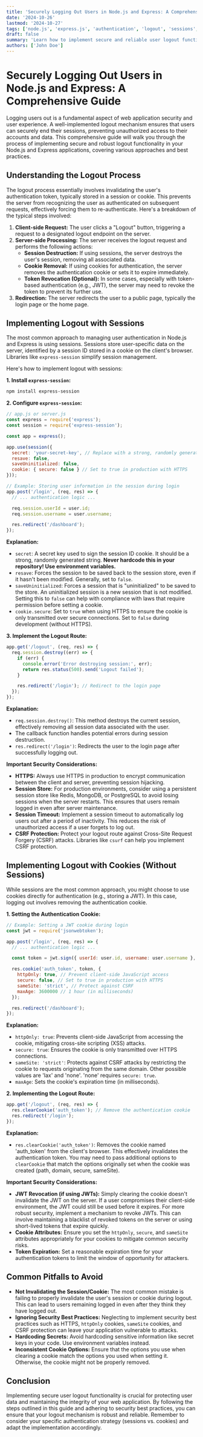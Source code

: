 ```yaml
---
title: 'Securely Logging Out Users in Node.js and Express: A Comprehensive Guide'
date: '2024-10-26'
lastmod: '2024-10-27'
tags: ['node.js', 'express.js', 'authentication', 'logout', 'sessions', 'cookies', 'security', 'javascript', 'web development']
draft: false
summary: 'Learn how to implement secure and reliable user logout functionality in your Node.js and Express applications using sessions, cookies, and best security practices. This guide covers various approaches and common pitfalls to avoid.'
authors: ['John Doe']
---
```


# Securely Logging Out Users in Node.js and Express: A Comprehensive Guide

Logging users out is a fundamental aspect of web application security and user experience.  A well-implemented logout mechanism ensures that users can securely end their sessions, preventing unauthorized access to their accounts and data.  This comprehensive guide will walk you through the process of implementing secure and robust logout functionality in your Node.js and Express applications, covering various approaches and best practices.

## Understanding the Logout Process

The logout process essentially involves invalidating the user's authentication token, typically stored in a session or cookie.  This prevents the server from recognizing the user as authenticated on subsequent requests, effectively forcing them to re-authenticate.  Here's a breakdown of the typical steps involved:

1.  **Client-side Request:**  The user clicks a "Logout" button, triggering a request to a designated logout endpoint on the server.
2.  **Server-side Processing:** The server receives the logout request and performs the following actions:
    *   **Session Destruction:** If using sessions, the server destroys the user's session, removing all associated data.
    *   **Cookie Removal:** If using cookies for authentication, the server removes the authentication cookie or sets it to expire immediately.
    *   **Token Revocation (Optional):**  In some cases, especially with token-based authentication (e.g., JWT), the server may need to revoke the token to prevent its further use.
3.  **Redirection:**  The server redirects the user to a public page, typically the login page or the home page.

## Implementing Logout with Sessions

The most common approach to managing user authentication in Node.js and Express is using sessions.  Sessions store user-specific data on the server, identified by a session ID stored in a cookie on the client's browser.  Libraries like `express-session` simplify session management.

Here's how to implement logout with sessions:

**1. Install `express-session`:**

```bash
npm install express-session
```

**2. Configure `express-session`:**

```javascript
// app.js or server.js
const express = require('express');
const session = require('express-session');

const app = express();

app.use(session({
  secret: 'your-secret-key', // Replace with a strong, randomly generated secret
  resave: false,
  saveUninitialized: false,
  cookie: { secure: false } // Set to true in production with HTTPS
}));

// Example: Storing user information in the session during login
app.post('/login', (req, res) => {
  // ... authentication logic ...

  req.session.userId = user.id;
  req.session.username = user.username;

  res.redirect('/dashboard');
});
```

**Explanation:**

*   `secret`:  A secret key used to sign the session ID cookie.  It should be a strong, randomly generated string. **Never hardcode this in your repository!  Use environment variables.**
*   `resave`:  Forces the session to be saved back to the session store, even if it hasn't been modified.  Generally, set to `false`.
*   `saveUninitialized`: Forces a session that is "uninitialized" to be saved to the store. An uninitialized session is a new session that is not modified. Setting this to `false` can help with compliance with laws that require permission before setting a cookie.
*   `cookie.secure`: Set to `true` when using HTTPS to ensure the cookie is only transmitted over secure connections.  Set to `false` during development (without HTTPS).

**3. Implement the Logout Route:**

```javascript
app.get('/logout', (req, res) => {
  req.session.destroy((err) => {
    if (err) {
      console.error('Error destroying session:', err);
      return res.status(500).send('Logout failed');
    }

    res.redirect('/login'); // Redirect to the login page
  });
});
```

**Explanation:**

*   `req.session.destroy()`:  This method destroys the current session, effectively removing all session data associated with the user.
*   The callback function handles potential errors during session destruction.
*   `res.redirect('/login')`:  Redirects the user to the login page after successfully logging out.

**Important Security Considerations:**

*   **HTTPS:**  Always use HTTPS in production to encrypt communication between the client and server, preventing session hijacking.
*   **Session Store:**  For production environments, consider using a persistent session store like Redis, MongoDB, or PostgreSQL to avoid losing sessions when the server restarts.  This ensures that users remain logged in even after server maintenance.
*   **Session Timeout:**  Implement a session timeout to automatically log users out after a period of inactivity. This reduces the risk of unauthorized access if a user forgets to log out.
*   **CSRF Protection:**  Protect your logout route against Cross-Site Request Forgery (CSRF) attacks.  Libraries like `csurf` can help you implement CSRF protection.

## Implementing Logout with Cookies (Without Sessions)

While sessions are the most common approach, you might choose to use cookies directly for authentication (e.g., storing a JWT).  In this case, logging out involves removing the authentication cookie.

**1. Setting the Authentication Cookie:**

```javascript
// Example: Setting a JWT cookie during login
const jwt = require('jsonwebtoken');

app.post('/login', (req, res) => {
  // ... authentication logic ...

  const token = jwt.sign({ userId: user.id, username: user.username }, 'your-secret-key', { expiresIn: '1h' });

  res.cookie('auth_token', token, {
    httpOnly: true, // Prevent client-side JavaScript access
    secure: false, // Set to true in production with HTTPS
    sameSite: 'strict', // Protect against CSRF
    maxAge: 3600000 // 1 hour (in milliseconds)
  });

  res.redirect('/dashboard');
});
```

**Explanation:**

*   `httpOnly: true`:  Prevents client-side JavaScript from accessing the cookie, mitigating cross-site scripting (XSS) attacks.
*   `secure: true`:  Ensures the cookie is only transmitted over HTTPS connections.
*   `sameSite: 'strict'`:  Protects against CSRF attacks by restricting the cookie to requests originating from the same domain.  Other possible values are 'lax' and 'none'.  'none' requires `secure: true`.
*   `maxAge`: Sets the cookie's expiration time (in milliseconds).

**2. Implementing the Logout Route:**

```javascript
app.get('/logout', (req, res) => {
  res.clearCookie('auth_token'); // Remove the authentication cookie
  res.redirect('/login');
});
```

**Explanation:**

*   `res.clearCookie('auth_token')`:  Removes the cookie named 'auth_token' from the client's browser.  This effectively invalidates the authentication token.  You may need to pass additional options to `clearCookie` that match the options originally set when the cookie was created (path, domain, secure, sameSite).

**Important Security Considerations:**

*   **JWT Revocation (if using JWTs):** Simply clearing the cookie doesn't invalidate the JWT on the server.  If a user compromises their client-side environment, the JWT could still be used before it expires.  For more robust security, implement a mechanism to revoke JWTs.  This can involve maintaining a blacklist of revoked tokens on the server or using short-lived tokens that expire quickly.
*   **Cookie Attributes:**  Ensure you set the `httpOnly`, `secure`, and `sameSite` attributes appropriately for your cookies to mitigate common security risks.
*   **Token Expiration:** Set a reasonable expiration time for your authentication tokens to limit the window of opportunity for attackers.

## Common Pitfalls to Avoid

*   **Not Invalidating the Session/Cookie:** The most common mistake is failing to properly invalidate the user's session or cookie during logout. This can lead to users remaining logged in even after they think they have logged out.
*   **Ignoring Security Best Practices:** Neglecting to implement security best practices such as HTTPS, `httpOnly` cookies, `sameSite` cookies, and CSRF protection can leave your application vulnerable to attacks.
*   **Hardcoding Secrets:** Avoid hardcoding sensitive information like secret keys in your code.  Use environment variables instead.
*   **Inconsistent Cookie Options:** Ensure that the options you use when clearing a cookie match the options you used when setting it.  Otherwise, the cookie might not be properly removed.

## Conclusion

Implementing secure user logout functionality is crucial for protecting user data and maintaining the integrity of your web application.  By following the steps outlined in this guide and adhering to security best practices, you can ensure that your logout mechanism is robust and reliable.  Remember to consider your specific authentication strategy (sessions vs. cookies) and adapt the implementation accordingly.
